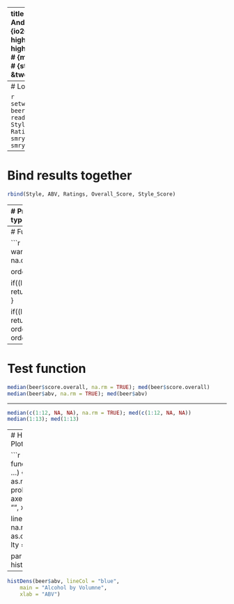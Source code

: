 ---
title       : Homework 4 Review
subtitle    : 
author      : Daniel Anderson
job         : CourseR
framework   : io2012        # {io2012, html5slides, shower, dzslides, ...}
highlighter : highlight.js  # {highlight.js, prettify, highlight}
hitheme     : zenburn      # 
widgets     : [mathjax]            # {mathjax, quiz, bootstrap}
mode        : selfcontained # {standalone, draft}
knit        : slidify::knit2slides
--- &twocol
```r
knitr::opts_knit$set(root.dir = "/Users/Daniel/Dropbox/Teaching/CourseR/")
```
# 1. Write a summary function 
Report the mean, median, standard deviation, minimum, and maximum values

```r
smry <- function(x) {
	if(is.numeric(x) == FALSE) {
		warning("Vector coerced to numeric")
	}
	mn <- mean(as.numeric(x), na.rm = TRUE)
	md <- median(as.numeric(x), na.rm = TRUE)
	stDev <- sd(as.numeric(x), na.rm = TRUE)
	minm <- min(as.numeric(x), na.rm = TRUE)
	maxm <- max(as.numeric(x), na.rm = TRUE)
	
	if(length(x) != length(na.omit(x))) {
		warning("Missing data removed")
	}	
	stats <- c(mn, md, stDev, minm, maxm)
	names(stats) <- c("Mean", "Median", "Standard Deviation", "Minimum", 
		"Maximum")
return(structure(round(stats, 3), class = "smry"))
}
```

---- 
# Load data, apply function

```r
setwd("/Users/Daniel/Dropbox/Teaching/CourseR/")
beer <- read.delim("./data/ratebeer_beerjobber.txt")
Style <- smry(beer$style)
ABV <- smry(beer$abv)
Ratings <- smry(beer$ratings)
Overall_Score <- smry(beer$score.overall)
Style_Score <- smry(beer$score.by.style)
```

----
# Bind results together
```r
rbind(Style, ABV, Ratings, Overall_Score, Style_Score)
```

----
# Produce a default plot for objects of type `smry`.

```r
plot.smry <- function(ob) {
	plot(1:5, seq(ob["Minimum"], ob["Maximum"], length.out = 5), 
		type = "n", 
		xlab = "Summary Statistic",
		ylab = "Value",
		main = "Summary",
		xlim = c(0, 6))
	text(1:5, ob, names(ob))
}
```

---- &twocol
# Plot examples

*** =left

```r
plot(Style)
```

*** =right

```r
plot(ABV)
```

---- &twocol
# Plot examples

*** =left

```r
plot(Ratings)
```

*** =right

```r
plot(Overall_Score)
```

----
# Function for Median

```r
med <- function(x) {
	if(any(is.na(x))) {
		warning("Missing data removed")
		x <- na.omit(x)
	}
	
	ordered <- x[order(x)]

	if((length(ordered) %% 2) == 1) {
		return(ordered[ceiling(length(ordered)/2)])
	}
	
	if((length(ordered) %% 2) == 0) {
		return(mean(c(
				ordered[length(ordered)/2],
				ordered[(length(ordered)/2) + 1]
				)
			)
		)
	}
}
```

----
# Test function

```r
median(beer$score.overall, na.rm = TRUE); med(beer$score.overall)
median(beer$abv, na.rm = TRUE); med(beer$abv)
```

----

```r
median(c(1:12, NA, NA), na.rm = TRUE); med(c(1:12, NA, NA))
median(1:13); med(1:13)
```

----
# Histogram/Density Plot function

```r
histDens <- function(x, lineCol, ...) {
  x <- as.numeric(x)
  hist(x, 
    probability = TRUE, 
    axes = FALSE,
    main = "", 
    xlab = "", 
    ylab = "")

  lines(density(x, na.rm = TRUE), 
    col = as.character(lineCol), 
    lty = 3, 
    lwd = 3)

  par(new = TRUE)
  hist(x, ...)
}
```

----

```r
histDens(beer$abv, lineCol = "blue", 
	main = "Alcohol by Volumne",
	xlab = "ABV")
```
